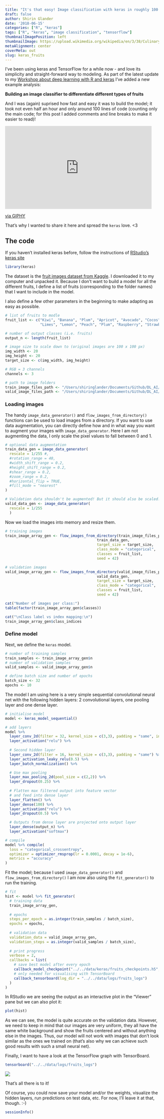 ```yaml
---
title: "It's that easy! Image classification with keras in roughly 100 lines of code."
draft: false
author: Shirin Glander
date: '2018-06-15'
categories: ["R", "keras"]
tags: ["R", "keras", "image classification", "tensorflow"]
thumbnailImagePosition: left
thumbnailImage: https://upload.wikimedia.org/wikipedia/en/3/38/Culinary_fruits_top_view.jpg
metaAlignment: center
coverMeta: out
slug: keras_fruits
---
```


I've been using keras and TensorFlow for a while now - and love its simplicity and straight-forward way to modeling. As part of the latest update to my [Workshop about deep learning with R and keras](https://shirinsplayground.netlify.com/2018/05/deep_learning_keras_tensorflow_18_07/) I've added a new example analysis:

**Building an image classifier to differentiate different types of fruits**

And I was (again) suprised how fast and easy it was to build the model; it took not even half an hour and only around 100 lines of code (counting only the main code; for this post I added comments and line breaks to make it easier to read)!

<iframe src="https://giphy.com/embed/5p2wQFyu8GsFO" width="480" height="271" frameBorder="0" class="giphy-embed" allowFullScreen></iframe><p><a href="https://giphy.com/gifs/5p2wQFyu8GsFO">via GIPHY</a></p>

That's why I wanted to share it here and spread the `keras` love. <3

## The code

If you haven't installed keras before, follow the instructions of [RStudio's keras site](https://keras.rstudio.com/)

```r
library(keras)
```

The dataset is the [fruit images dataset from Kaggle](https://www.kaggle.com/moltean/fruits/data). I downloaded it to my computer and unpacked it. Because I don't want to build a model for all the different fruits, I define a list of fruits (corresponding to the folder names) that I want to include in the model.

I also define a few other parameters in the beginning to make adapting as easy as possible.

```r
# list of fruits to modle
fruit_list <- c("Kiwi", "Banana", "Plum", "Apricot", "Avocado", "Cocos", "Clementine", "Mandarine", "Orange",
                "Limes", "Lemon", "Peach", "Plum", "Raspberry", "Strawberry", "Pineapple", "Pomegranate")

# number of output classes (i.e. fruits)
output_n <- length(fruit_list)

# image size to scale down to (original images are 100 x 100 px)
img_width <- 20
img_height <- 20
target_size <- c(img_width, img_height)

# RGB = 3 channels
channels <- 3

# path to image folders
train_image_files_path <- "/Users/shiringlander/Documents/Github/DL_AI/Tutti_Frutti/fruits-360/Training/"
valid_image_files_path <- "/Users/shiringlander/Documents/Github/DL_AI/Tutti_Frutti/fruits-360/Validation/"
```

### Loading images

The handy `image_data_generator()` and `flow_images_from_directory()` functions can be used to load images from a directory. If you want to use data augmentation, you can directly define how and in what way you want to augment your images with `image_data_generator`. Here I am not augmenting the data, I only scale the pixel values to fall between 0 and 1.

```r
# optional data augmentation
train_data_gen = image_data_generator(
  rescale = 1/255 #,
  #rotation_range = 40,
  #width_shift_range = 0.2,
  #height_shift_range = 0.2,
  #shear_range = 0.2,
  #zoom_range = 0.2,
  #horizontal_flip = TRUE,
  #fill_mode = "nearest"
)

# Validation data shouldn't be augmented! But it should also be scaled.
valid_data_gen <- image_data_generator(
  rescale = 1/255
  )  
```

Now we load the images into memory and resize them. 

```r
# training images
train_image_array_gen <- flow_images_from_directory(train_image_files_path, 
                                          train_data_gen,
                                          target_size = target_size,
                                          class_mode = "categorical",
                                          classes = fruit_list,
                                          seed = 42)

# validation images
valid_image_array_gen <- flow_images_from_directory(valid_image_files_path, 
                                          valid_data_gen,
                                          target_size = target_size,
                                          class_mode = "categorical",
                                          classes = fruit_list,
                                          seed = 42)
```

```r
cat("Number of images per class:")
table(factor(train_image_array_gen$classes))

cat("\nClass label vs index mapping:\n")
train_image_array_gen$class_indices
```

### Define model

Next, we define the `keras` model. 

```r
# number of training samples
train_samples <- train_image_array_gen$n
# number of validation samples
valid_samples <- valid_image_array_gen$n

# define batch size and number of epochs
batch_size <- 32
epochs <- 10
```

The model I am using here is a very simple sequential convolutional neural net with the following hidden layers: 2 convolutional layers, one pooling layer and one dense layer.

```r
# initialise model
model <- keras_model_sequential()

# add layers
model %>%
  layer_conv_2d(filter = 32, kernel_size = c(3,3), padding = "same", input_shape = c(img_width, img_height, channels)) %>%
  layer_activation("relu") %>%
  
  # Second hidden layer
  layer_conv_2d(filter = 16, kernel_size = c(3,3), padding = "same") %>%
  layer_activation_leaky_relu(0.5) %>%
  layer_batch_normalization() %>%

  # Use max pooling
  layer_max_pooling_2d(pool_size = c(2,2)) %>%
  layer_dropout(0.25) %>%
  
  # Flatten max filtered output into feature vector 
  # and feed into dense layer
  layer_flatten() %>%
  layer_dense(100) %>%
  layer_activation("relu") %>%
  layer_dropout(0.5) %>%

  # Outputs from dense layer are projected onto output layer
  layer_dense(output_n) %>% 
  layer_activation("softmax")

# compile
model %>% compile(
  loss = "categorical_crossentropy",
  optimizer = optimizer_rmsprop(lr = 0.0001, decay = 1e-6),
  metrics = "accuracy"
)
```

Fit the model; because I used `image_data_generator()` and `flow_images_from_directory()` I am now also using the `fit_generator()` to run the training.

```r
# fit
hist <- model %>% fit_generator(
  # training data
  train_image_array_gen,
  
  # epochs
  steps_per_epoch = as.integer(train_samples / batch_size), 
  epochs = epochs, 
  
  # validation data
  validation_data = valid_image_array_gen,
  validation_steps = as.integer(valid_samples / batch_size),
  
  # print progress
  verbose = 2,
  callbacks = list(
    # save best model after every epoch
    callback_model_checkpoint("../../data/keras/fruits_checkpoints.h5", save_best_only = TRUE),
    # only needed for visualising with TensorBoard
    callback_tensorboard(log_dir = "../../data/logs/fruits_logs")
  )
)
```

In RStudio we are seeing the output as an interactive plot in the "Viewer" pane but we can also plot it:

```r
plot(hist)
```

As we can see, the model is quite accurate on the validation data. However, we need to keep in mind that our images are very uniform, they all have the same white background and show the fruits centered and without anything else in the images. Thus, our model will not work with images that don't look similar as the ones we trained on (that's also why we can achieve such good results with such a small neural net).

Finally, I want to have a look at the TensorFlow graph with TensorBoard.

```r
tensorboard("../../data/logs/fruits_logs")
```

![](/img/tensorboard.png)

That's all there is to it!

Of course, you could now save your model and/or the weights, visualize the hidden layers, run predictions on test data, etc. For now, I'll leave it at that, though. :-)

```r
sessionInfo()
```



